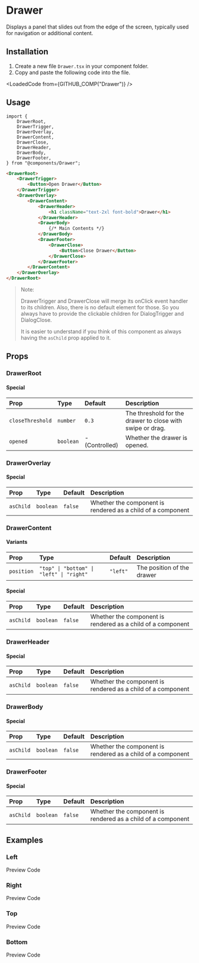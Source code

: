 
# Drawer
Displays a panel that slides out from the edge of the screen, typically used for navigation or additional content.

<Playground />

## Installation

1. Create a new file `Drawer.tsx` in your component folder.
2. Copy and paste the following code into the file.

<LoadedCode from={GITHUB_COMP("Drawer")} />

## Usage

```tsx
import {
    DrawerRoot,
    DrawerTrigger,
    DrawerOverlay,
    DrawerContent,
    DrawerClose,
    DrawerHeader,
    DrawerBody,
    DrawerFooter,
} from "@components/Drawer";
```

```html
<DrawerRoot>
    <DrawerTrigger>
        <Button>Open Drawer</Button>
    </DrawerTrigger>
    <DrawerOverlay>
        <DrawerContent>
            <DrawerHeader>
                <h1 className="text-2xl font-bold">Drawer</h1>
            </DrawerHeader>
            <DrawerBody>
                {/* Main Contents */}
            </DrawerBody>
            <DrawerFooter>
                <DrawerClose>
                    <Button>Close Drawer</Button>
                </DrawerClose>
            </DrawerFooter>
        </DrawerContent>
    </DrawerOverlay>
</DrawerRoot>
```

> Note:
>
> DrawerTrigger and DrawerClose will merge its onClick event handler to its children.
> Also, there is no default element for those.
> So you always have to provide the clickable children for DialogTrigger and DialogClose.
>
> It is easier to understand if you think of this component as always having the `asChild` prop applied to it.

## Props

### DrawerRoot

#### Special

| Prop             | Type      | Default        | Description                                               |
|:-----------------|:----------|:---------------|:----------------------------------------------------------|
| `closeThreshold` | `number`  | `0.3`          | The threshold for the drawer to close with swipe or drag. |
| `opened`         | `boolean` | - (Controlled) | Whether the drawer is opened.                             |

### DrawerOverlay

#### Special

| Prop      | Type      | Default | Description                                                 |
|:----------|:----------|:--------|:------------------------------------------------------------|
| `asChild` | `boolean` | `false` | Whether the component is rendered as a child of a component |

### DrawerContent

#### Variants

| Prop       | Type                                     | Default  | Description                |
|:-----------|:-----------------------------------------|:---------|:---------------------------|
| `position` | `"top" \| "bottom" \| "left" \| "right"` | `"left"` | The position of the drawer |

#### Special

| Prop      | Type      | Default | Description                                                 |
|:----------|:----------|:--------|:------------------------------------------------------------|
| `asChild` | `boolean` | `false` | Whether the component is rendered as a child of a component |

### DrawerHeader

#### Special

| Prop      | Type      | Default | Description                                                 |
|:----------|:----------|:--------|:------------------------------------------------------------|
| `asChild` | `boolean` | `false` | Whether the component is rendered as a child of a component |

### DrawerBody

#### Special

| Prop      | Type      | Default | Description                                                 |
|:----------|:----------|:--------|:------------------------------------------------------------|
| `asChild` | `boolean` | `false` | Whether the component is rendered as a child of a component |

### DrawerFooter

#### Special

| Prop      | Type      | Default | Description                                                 |
|:----------|:----------|:--------|:------------------------------------------------------------|
| `asChild` | `boolean` | `false` | Whether the component is rendered as a child of a component |

## Examples

### Left

<TabProvider defaultName="preview">
    <TabList>
        <TabTrigger name="preview">Preview</TabTrigger>
        <TabTrigger name="code">Code</TabTrigger>
    </TabList>
    <TabContent name="preview">
        <Story layout="centered">
            <Examples.Left />
        </Story>
    </TabContent>
    <TabContent name="code">
        <LoadedCode from={GITHUB_STORY("Drawer", "Left")} />
    </TabContent>
</TabProvider>

### Right

<TabProvider defaultName="preview">
    <TabList>
        <TabTrigger name="preview">Preview</TabTrigger>
        <TabTrigger name="code">Code</TabTrigger>
    </TabList>
    <TabContent name="preview">
        <Story layout="centered">
            <Examples.Right />
        </Story>
    </TabContent>
    <TabContent name="code">
        <LoadedCode from={GITHUB_STORY("Drawer", "Right")} />
    </TabContent>
</TabProvider>

### Top

<TabProvider defaultName="preview">
    <TabList>
        <TabTrigger name="preview">Preview</TabTrigger>
        <TabTrigger name="code">Code</TabTrigger>
    </TabList>
    <TabContent name="preview">
        <Story layout="centered">
            <Examples.Top />
        </Story>
    </TabContent>
    <TabContent name="code">
        <LoadedCode from={GITHUB_STORY("Drawer", "Top")} />
    </TabContent>
</TabProvider>

### Bottom

<TabProvider defaultName="preview">
    <TabList>
        <TabTrigger name="preview">Preview</TabTrigger>
        <TabTrigger name="code">Code</TabTrigger>
    </TabList>
    <TabContent name="preview">
        <Story layout="centered">
            <Examples.Bottom />
        </Story>
    </TabContent>
    <TabContent name="code">
        <LoadedCode from={GITHUB_STORY("Drawer", "Bottom")} />
    </TabContent>
</TabProvider>
